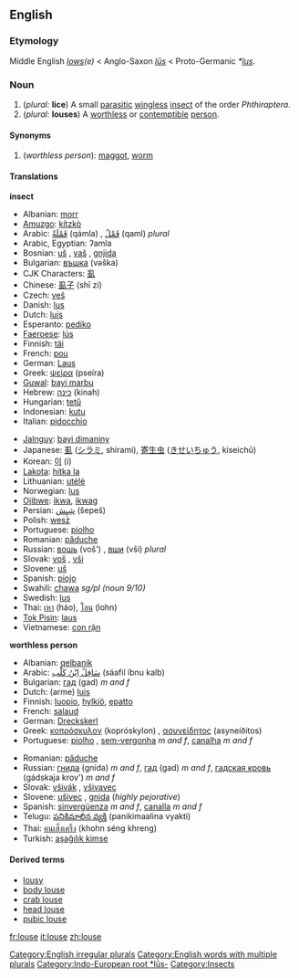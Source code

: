{{wikipedia}}
==English==

===Etymology===
Middle English ''[[lows]](e)'' < Anglo-Saxon ''[[lus|lūs]]'' < Proto-Germanic ''*[[lus]]''.

===Noun===
{{en-noun2|'''louse'''|'''[[lice]] '''or''' [[louses]]'''}}

# (''plural:'' '''lice''') A small [[parasitic]] [[wingless]] [[insect]] of the order ''Phthiraptera''.
# (''plural:'' '''louses''') A [[worthless]] or [[contemptible]] [[person]].

====Synonyms====
#(''worthless person''): [[maggot]], [[worm]]

====Translations====
'''insect'''
{{top}}
*Albanian: [[morr]]
*[[Amuzgo]]: [[kítzkò]]
*Arabic: [[قملة|قَمْلَةٌ]] (qámla) {{f}}, [[قمل|قَمْلٌ]] (qaml) ''plural''
*Arabic, Egyptian: ʔamla
*Bosnian: [[uš]] {{f}}, [[vaš]] {{f}}, [[gnjida]] {{f}}
*Bulgarian: [[въшка]] (vəška) {{f}}
*CJK Characters: [[虱]]
*Chinese: [[虱子]] (shī zi)
*Czech: [[veš]] {{f}}
*Danish: [[lus]] {{c}}
*Dutch: [[luis#Dutch|luis]] {{f}}
*Esperanto: [[pediko]]
*[[Faeroese]]: [[lús]]
*Finnish: [[täi]]
*French: [[pou]] {{m}}
*German: [[Laus]] {{f}}
*Greek: [[ψείρα]] (pseíra) {{f}}
*[[Guwal]]: [[bayi marbu]]
*Hebrew: [[כינה]] (kinah) {{f}}
*Hungarian: [[tetű]]
*Indonesian: [[kutu]]
*Italian: [[pidocchio]] {{m}}
{{mid}}
*[[Jalnguy]]: [[bayi dimaniny]]
*Japanese: [[虱]] ([[シラミ]], shirami), [[寄生虫]] ([[きせいちゅう]], kiseichū)
*Korean: [[이]] (i)
*[[Lakota]]: [[hitka la]]
*Lithuanian: [[utėlė]] {{f}}
*Norwegian: [[lus]] {{c}}
*[[Ojibwe]]: [[ikwa]], [[ikwag]] {{p}}
*Persian: [[شپش|شِپِش]] (šepeš)
*Polish: [[wesz]] {{f}}
*Portuguese: [[piolho]] {{m}}
*Romanian: [[păduche]] {{m}}
*Russian: [[вошь]] (voš') {{f}}, [[вши]] (vši) ''plural''
*Slovak: [[voš]] {{f}}, [[vši]] {{p}}
*Slovene: [[uš]] {{f}}
*Spanish: [[piojo]] {{m}}
*Swahili: [[chawa]] ''sg/pl (noun 9/10)''
*Swedish: [[lus]] {{c}}
*Thai: [[เหา]] (háo), [[โลน]] (lohn)
*[[Tok Pisin]]: [[laus]]
*Vietnamese: [[con rận]]
{{bottom}}

'''worthless person'''
{{top}}
*Albanian: [[qelbanik]]
*Arabic: [[سافل ابن كلب|سَافِلٌ اِبْنُ كَلْب]] (sáafil íbnu kalb) {{m}}
*Bulgarian: [[гад]] (gad) ''m and f''
*Dutch: (arme) [[luis]] {{m}}
*Finnish: [[luopio]], [[hylkiö]], [[epatto]]
*French: [[salaud]] {{m}}
*German: [[Dreckskerl]] {{m}}
*Greek: [[κοπρόσκυλον]] (kopróskylon) {{n}}, [[ασυνείδητος]] (asyneíðitos) {{m}}
*Portuguese: [[piolho]] {{m}}, [[sem-vergonha]] ''m and f'', [[canalha]] ''m and f''
{{mid}}
*Romanian: [[păduche]] {{m}}
*Russian: [[гнида]] (gnída) ''m and f'', [[гад]] (gad) ''m and f'', [[гадская кровь]] (gádskaja krov') ''m and f''
*Slovak: [[všivák]] {{m}}, [[všivavec]] {{m}}
*Slovene: [[ušivec]] {{m}}, [[gnida]] {{f}} (''highly pejorative'')
*Spanish: [[sinvergüenza]] ''m and f'', [[canalla]] ''m and f''
*Telugu: [[పనికిమాలిన వ్యక్తి]] (panikimaalina vyakti)
*Thai: [[คนเส็งเคร็ง]] (khohn séng khreng)
*Turkish: [[aşağılık kimse]]
{{bottom}}

====Derived terms====
*[[lousy]]
* [[body louse]]
* [[crab louse]]
* [[head louse]]
* [[pubic louse]]

[[Category:English irregular plurals]]
[[Category:English words with multiple plurals]]
[[Category:Indo-European root *lūs-]]
[[Category:Insects]]

[[fr:louse]]
[[it:louse]]
[[zh:louse]]